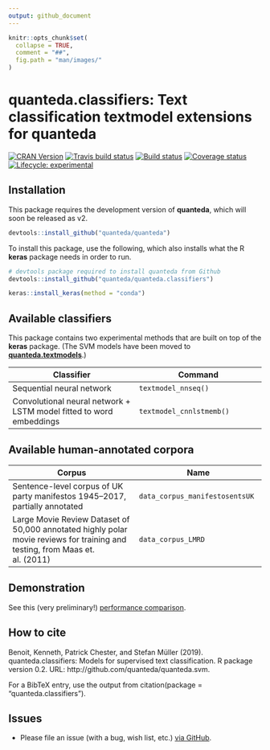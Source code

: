 ```yaml
---
output: github_document
---
```


```r
knitr::opts_chunk$set(
  collapse = TRUE,
  comment = "##",
  fig.path = "man/images/"
)
```

# quanteda.classifiers: Text classification textmodel extensions for quanteda

[![CRAN Version](https://www.r-pkg.org/badges/version/quanteda.classifiers)](https://CRAN.R-project.org/package=quanteda.classifiers)
[![Travis build status](https://travis-ci.org/quanteda/quanteda.classifiers.svg?branch=master)](https://travis-ci.org/quanteda/quanteda.classifiers)
[![Build status](https://ci.appveyor.com/api/projects/status/l80oet8swj2q6h4y/branch/master?svg=true)](https://ci.appveyor.com/project/kbenoit/quanteda-svm/branch/master)
[![Coverage status](https://codecov.io/gh/quanteda/quanteda.classifiers/branch/master/graph/badge.svg)](https://codecov.io/github/quanteda/quanteda.classifiers?branch=master)
[![Lifecycle: experimental](https://img.shields.io/badge/lifecycle-experimental-orange.svg)](https://www.tidyverse.org/lifecycle/#experimental)


## Installation

This package requires the development version of **quanteda**, which will soon be released as v2.
```r
devtools::install_github("quanteda/quanteda") 
```

To install this package, use the following, which also installs what the R **keras** package needs in order to run.
```r
# devtools package required to install quanteda from Github 
devtools::install_github("quanteda/quanteda.classifiers") 

keras::install_keras(method = "conda")
```

## Available classifiers

This package contains two experimental methods that are built on top of the **keras** package.  (The SVM models have been moved to [**quanteda.textmodels**](https://github.com/quanteda/quanteda.textmodels).)

Classifier | Command
--|--
Sequential neural network | `textmodel_nnseq()`
Convolutional neural network + LSTM model fitted to word embeddings | `textmodel_cnnlstmemb()`

## Available human-annotated corpora

Corpus | Name
--|--
Sentence-level corpus of UK party manifestos 1945–2017, partially annotated | `data_corpus_manifestosentsUK`
Large Movie Review Dataset of 50,000 annotated highly polar movie reviews for training and testing, from Maas et. al. (2011) | `data_corpus_LMRD`

## Demonstration

See this (very preliminary!) [performance comparison](https://htmlpreview.github.io/?https://github.com/quanteda/quanteda.classifiers/blob/master/tests/misc/test-LMRD.nb.html).


## How to cite

Benoit, Kenneth, Patrick Chester, and Stefan Müller (2019). quanteda.classifiers: Models for supervised text classification. R package version 0.2. URL: http://github.com/quanteda/quanteda.svm.

For a BibTeX entry, use the output from citation(package = "quanteda.classifiers").

## Issues

*  Please file an issue (with a bug, wish list, etc.) [via GitHub](https://github.com/quanteda/quanteda.classifiers/issues).
